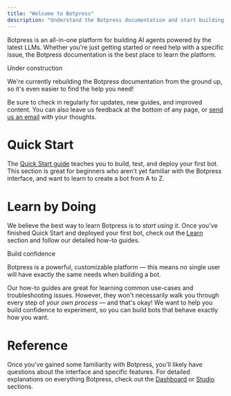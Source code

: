```yaml
---
title: "Welcome to Botpress"
description: "Understand the Botpress documentation and start building."
---
```

Botpress is an all-in-one platform for building AI agents powered by the latest LLMs. Whether you're just getting started or need help with a specific issue, the Botpress documentation is the best place to learn the platform.

<Warning>
Under construction

We're currently rebuilding the Botpress documentation from the ground up, so it's even easier to find the help you need!

Be sure to check in regularly for updates, new guides, and improved content. You can also leave us feedback at the bottom of any page, or [send us an email](mailto:docs@botpress.com) with your thoughts.
</Warning>

# Quick Start

The [Quick Start guide](/guides/botpress-quickstart) teaches you to build, test, and deploy your first bot. This section is great for beginners who aren't yet familiar with the Botpress interface, and want to learn to create a bot from A to Z.

# Learn by Doing

We believe the best way to learn Botpress is to *start using it*. Once you've finished Quick Start and deployed your first bot, check out the [Learn](/guides/learn-by-doing) section and follow our detailed how-to guides.

<Note>
Build confidence

Botpress is a powerful, customizable platform — this means no single user will have exactly the same needs when building a bot.

Our how-to guides are great for learning common use-cases and troubleshooting issues. However, they won't necessarily walk you through every step of *your own process* — and that's okay! We want to help you build confidence to experiment, so you can build bots that behave exactly how you want.
</Note>

# Reference

Once you've gained some familiarity with Botpress, you'll likely have questions about the interface and specific features. For detailed explanations on everything Botpress, check out the [Dashboard](/guides/workspace) or [Studio](/guides/interface) sections.
